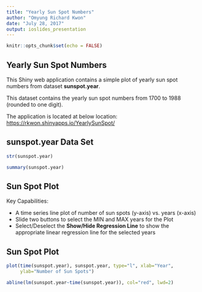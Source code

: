```yaml
---
title: "Yearly Sun Spot Numbers"
author: "Omyung Richard Kwon"
date: "July 28, 2017"
output: ioslides_presentation
---
```


```r
knitr::opts_chunk$set(echo = FALSE)
```

## Yearly Sun Spot Numbers

This Shiny web application contains a simple plot of yearly sun spot numbers from dataset **sunspot.year**.

This dataset contains the yearly sun spot numbers from 1700 to 1988 (rounded to one digit).

The application is located at below location:
<https://rkwon.shinyapps.io/YearlySunSpot/>

## sunspot.year Data Set

```r
str(sunspot.year)

summary(sunspot.year)

```

## Sun Spot Plot

Key Capabilities:  

- A time series line plot of number of sun spots (y-axis) vs. years (x-axis)  
- Slide two buttons to select the MIN and MAX years for the Plot  
- Select/Deselect the **Show/Hide Regression Line** to show the appropriate linear regression line for the selected years  

## Sun Spot Plot

```r
plot(time(sunspot.year), sunspot.year, type="l", xlab="Year",
     ylab="Number of Sun Spots")

abline(lm(sunspot.year~time(sunspot.year)), col="red", lwd=2)
```

